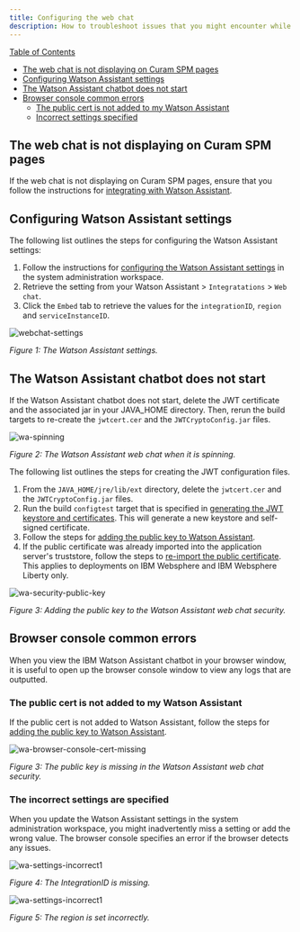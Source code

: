```yaml
---
title: Configuring the web chat
description: How to troubleshoot issues that you might encounter while you are configuring the web chat
---
```


<u>Table of Contents</u>

* [The web chat is not displaying on Curam SPM pages](#the-web-chat-is-not-displaying-on-curam-pages)
* [Configuring Watson Assistant settings](#configuring-watson-assistant-settings)
* [The Watson Assistant chatbot does not start](#the-watson-assistant-chatbot-does-not-start)
* [Browser console common errors](#browser-console-common-errors)
  * [The public cert is not added to my Watson Assistant](#the-public-cert-is-not-added-to-my-watson-assistant)
  * [Incorrect settings specified](#incorrect-settings-specified)

## The web chat is not displaying on Curam SPM pages

If the web chat is not displaying on Curam SPM pages, ensure that you follow the instructions for [integrating with Watson Assistant](https://www.ibm.com/docs/en/spm/8.0.0?topic=applications-integrating-watson-assistant).

## Configuring Watson Assistant settings

The following list outlines the steps for configuring the Watson Assistant settings:

1. Follow the instructions for [configuring the Watson Assistant settings](https://www.ibm.com/docs/en/spm/8.0.0?topic=assistant-configuring-watson-settings) in the system administration workspace.
2. Retrieve the setting from your Watson Assistant > `Integratations` > `Web chat`.
3. Click the `Embed` tab to retrieve the values for the `integrationID`, `region` and `serviceInstanceID`.

![webchat-settings](../../images/webchat-settings.png)

<Caption>

*Figure 1: The Watson Assistant settings.*

</Caption>

## The Watson Assistant chatbot does not start

If the Watson Assistant chatbot does not start, delete the JWT certificate and the associated jar in your JAVA_HOME directory. Then, rerun the build targets to re-create the `jwtcert.cer` and the `JWTCryptoConfig.jar` files.

![wa-spinning](../../images/wa-spinning.png)

<Caption>

*Figure 2: The Watson Assistant web chat when it is spinning.*

</Caption>

The following list outlines the steps for creating the JWT configuration files.

1. From the `JAVA_HOME/jre/lib/ext` directory, delete the `jwtcert.cer` and the `JWTCryptoConfig.jar` files.
2. Run the build `configtest` target that is specified in [generating the JWT keystore and certificates](https://www.ibm.com/docs/en/spm/8.0.0?topic=assistant-generating-jwt-keystore-certificates).
This will generate a new keystore and self-signed certificate.
3. Follow the steps for [adding the public key to Watson Assistant](https://www.ibm.com/docs/en/spm/8.0.0?topic=certificates-adding-public-key-watson-assistant).
4. If the public certificate was already imported into the application server's truststore, follow the steps to [re-import the public certificate](https://www.ibm.com/docs/en/spm/8.0.0?topic=assistant-configuring-application-servers-json-web-tokens).
This applies to deployments on IBM Websphere and IBM Websphere Liberty only.

![wa-security-public-key](../../images/wa-security-public-key.png)

<Caption>

*Figure 3: Adding the public key to the Watson Assistant web chat security.*

</Caption>

## Browser console common errors

When you view the IBM Watson Assistant chatbot in your browser window, it is useful to open up the browser console window to view any logs that are outputted.

### The public cert is not added to my Watson Assistant

If the public cert is not added to Watson Assistant, follow the steps for [adding the public key to Watson Assistant](https://www.ibm.com/docs/en/spm/8.0.0?topic=certificates-adding-public-key-watson-assistant).

![wa-browser-console-cert-missing](../../images/wa-browser-console-cert-missing.png)

<Caption>

*Figure 3: The public key is missing in the Watson Assistant web chat security.*

</Caption>

### The incorrect settings are specified

When you update the Watson Assistant settings in the system administration workspace, you might inadvertently miss a setting or add the wrong value. The browser console specifies an error if the browser  detects any issues.

![wa-settings-incorrect1](../../images/wa-settings-incorrect1.png)

<Caption>

*Figure 4: The IntegrationID is missing.*

</Caption>

![wa-settings-incorrect1](../../images/wa-settings-incorrect2.png)

<Caption>

*Figure 5: The region is set incorrectly.*

</Caption>
